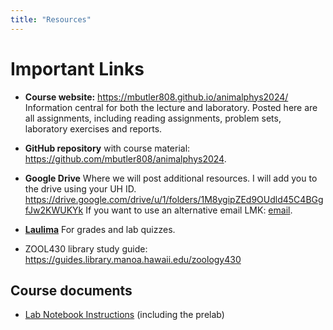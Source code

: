 ```yaml
---
title: "Resources"
---
```


# Important Links

-   __Course website:__ <https://mbutler808.github.io/animalphys2024/> Information central for both the lecture and laboratory. Posted here are all assignments, including reading assignments, problem sets, laboratory exercises and reports.  
-  __GitHub repository__ with course material: <https://github.com/mbutler808/animalphys2024>.

-  __Google Drive__ Where we will post additional resources. I will add you to the drive using your UH ID. <https://drive.google.com/drive/u/1/folders/1M8ygipZEd9OUdld45C4BGgfJw2KWUKYk>  If you want to use an alternative email LMK: [email](mailto:mbutler808@gmail.com).   
-  [__Laulima__](https://laulima.hawaii.edu/) For grades and lab quizzes.   
-  ZOOL430 library study guide: <https://guides.library.manoa.hawaii.edu/zoology430>

## Course documents
- [Lab Notebook Instructions](labs-misc/lab-notebook.qmd) (including the prelab) 

